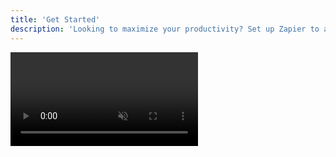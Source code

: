 ```yaml
---
title: 'Get Started'
description: 'Looking to maximize your productivity? Set up Zapier to automate tasks between Inboundly and other platforms.'
---
```


<video autoplay muted loop playsinline className="w-full aspect-video" src="/videos/guides_zapierinvite.mp4" />
To get started, go to the Settings tab, and select "Integrations" from the sidebar.

Under Platforms, click "Get Started" and accept the Zapier invite.

Then, create a new Zap and search for "Inboundly". Then, continue creating your Zap as needed.

<Info>You need to use your API key to connect Zapier to your Inboundly workspace.</Info>

You can choose from several triggers on Zapier. Here's what each of them means:
<AccordionGroup>
	<Accordion title="New Lead Created">Triggers when a new lead is created. Each lead object contains their X/Twitter name and handle, the inbox they are associated with, and the date they were created.</Accordion>
	<Accordion title="New List Created">Triggers when a new list is created. Each list object contains the list's name, tag, and the inbox they are associated with.</Accordion>
	<Accordion title="Lead Added to List">Triggers when a lead is added to a list. Each lead object contains their X/Twitter name and handle, the inbox they are associated with, and the name and tag of the list they were added to.</Accordion>
</AccordionGroup>